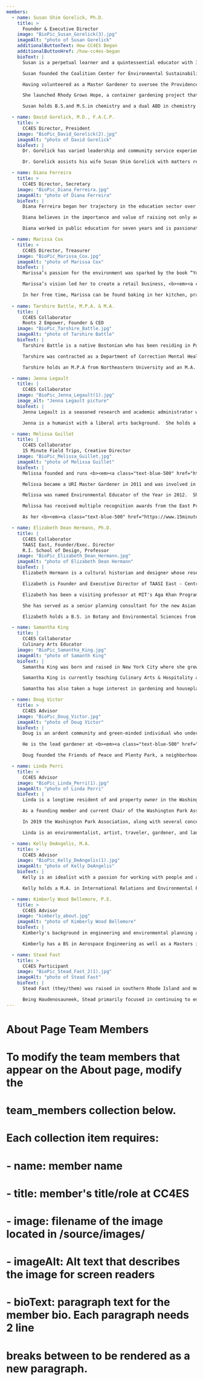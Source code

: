 ```yaml
---
members:
  - name: Susan Shim Gorelick, Ph.D.
    title: >
      Founder & Executive Director
    image: "BioPic_Susan_Gorelick(3).jpg"
    imageAlt: "photo of Susan Gorelick"
    additionalButtonText: How CC4ES Began
    additionalButtonHref: /how-cc4es-began
    bioText: |
      Susan is a perpetual learner and a quintessential educator with 30 plus years of teaching, mostly in universities. Her pursuit in interdisciplinary teaching in a diverse range ofdemographics started with her life-defining experiences as a 15 year-old Korean immigrant in Flatbush, Brooklyn, New York.  This gave rise, in her adult life, to a specific focus on frontline communities and a passion for, and commitment to building a community-narrated and empowered sustainable and regenerative society that champions environmental, economic and social justice and equity. 

      Susan founded the Coalition Center for Environmental Sustainability/CC4ES, based on the core tenets from her consistent practice as a perpetual learner: a holistic approach, internal motivation, and building a network environment for lifelong learning. CC4ES was founded to serve as an interface bridging information and resource gaps between policy makers and communities in need. Through both her teaching and her community-based work, Susan works to develop strong engagement between academia and surrounding communities through process of outreach education, and spearheading opportunities for universities to collaborate with policy makers and businesses in supporting community-focused economic development. 

      Having volunteered as a Master Gardener to oversee the Providence schools under the URI Cooperative Extension School Garden Initiative program, Susan created the Hope Gardeners, a comprehensive gardeners network platform to complement its mission and to expand its outreach to community gardeners and college campus gardeners. Hope Gardeners provides an integral collaboration forum necessary for all CC4ES programs.

      She launched Rhody Grows Hope, a container gardening project that uses growing one's own food as a grassroots community mobilizer for food security, sovereignty and justice. Rhody Grows Hope project encompasses various CC4ES projects whose common thread is gardening: Museum of Silenced Histories & Gardens of Regeneration, Youths for Urban Sustainability program for Rhody Greeneers, and CC4ES Direct all through Hope Gardeners network platform. They reflect Susan's belief food justice is a gateway to environmental, social and economic justice, and resonate with her commitment to and passion for cultivating communities that honor and value justice and equity. 

      Susan holds B.S.and M.S.in chemistry and a dual ABD in chemistry and education system designs with focus on innercity communities and their schools, and a Ph.D. in environmental and natural resource economics.

  - name: David Gorelick, M.D., F.A.C.P.
    title: >
      CC4ES Director, President
    image: "BioPic_David_Gorelick(2).jpg"
    imageAlt: "photo of David Gorelick"
    bioText: |
      Dr. Gorelick has varied leadership and community service experience. He is a US Navy Veteran who was in charge of all medical services onboard the warship USS Tripoli during Operation Desert Storm. He is a Board Certified Internal Medicine Physician and a Fellow of the American College of Physicians. He has served the Newport, R.I. community as a primary care physician for over 30 years. He was instrumental in the implementation, customization and training for his group's use of electronic medical record systems. Under his leadership, Dr. Gorelick's group piloted a project in the mid 2000's to create the Patient Centered Medical Home,an efficient team-based system of care that became the model for other medical practices in the region. Dr. Gorelick worked with various organizations to successfully integrate health information technology throughout Rhode Island. He worked as an advisor to the R.I. Quality Institute to help develop the R.I. Health Information Exchange, CurrentCare. He was appointed by the Governor and chaired the first R.I. Health Information Exchange Advisory Commission. As a member of the Lifespan Board of Directors in the early 2010's, he helped transition the then primarily hospital-based organization into a regional integrated health care system.

      Dr. Gorelick assists his wife Susan Shim Gorelick with matters related to CC4ES. He designed and constructed four gardens at their home. He plays the trumpet and piano and enjoys hiking and traveling with Susan.

  - name: Diana Ferreira
    title: >
      CC4ES Director, Secretary
    image: "BioPic_Diana_Ferreira.jpg"
    imageAlt: "photo of Diana Ferreira"
    bioText: |
      Diana Ferreira began her trajectory in the education sector over 7 years ago after being in the costume jewelry industry for almost 20 years. She is a daughter, partner, mother and grandmother to some of the most amazing human beings on this planet, immigrating to Rhode Island at a young age from Colombia, South America.

      Diana believes in the importance and value of raising not only academically bright, but also kind, respectful, socially conscious and responsible children in this world. She considers herself a fierce advocate for those that may be faced with the English language as a barrier, or just lack of knowledge to help themselves or their families succeed and have as many choices and opportunities the world has to offer. She sees the need for more people to work towards a goal where everyone has equitable opportunities to reach their highest potential and become contributing members of our communities and beyond. Which is why working in education is a pathway to reach many that need it most in the hopes of making an impact on their lives.

      Diana worked in public education for seven years and is passionate about helping bridge the language barrier for Spanish-speaking Rhode Islanders and beyond to promote knowledge, information, and education in various topics and on various levels to promote informed decisions and more active participation, leading to positive change for underserved minority populations.  Joining the Coalition Center for Environmental Sustainability was an easy decision because CC4ES brings a wealth of knowledge and education that can only further catapult the impact she is trying to make in her community.

  - name: Marissa Cox
    title: >
      CC4ES Director, Treasurer
    image: "BioPic_Marissa_Cox.jpg"
    imageAlt: "photo of Marissa Cox"
    bioText: |
      Marissa’s passion for the environment was sparked by the book “You Are Here”, bringing an awareness of the impact of human activity on the environment. This book also introduced her to the problem known as “the great pacific garbage patch”. Marissa’s love of the ocean and interest to join the efforts to protect the oceans, led her to volunteer with Surfrider Foundation. She served on Surfriders’ Executive Board in the Rhode Island and Los Angeles chapters for many years.

      Marissa’s vision led her to create a retail business, <b><em><a class="text-blue-500" href="https://www.thekindshopri.com/">The Kind Shop</a></em></b>, with a mission of helping to preserve our beautiful planet. <b><em><a class="text-blue-500" href="https://www.thekindshopri.com/">The Kind Shop</a></em></b> provides access to plastic-free, natural and sustainable products while educating and inspiring the local community. One of the goals of the organization is to create a community and offer educational, creative workshops and classes.

      In her free time, Marissa can be found baking in her kitchen, practicing yoga, or exploring local beaches and forests with her daughter, Valencia.
 
  - name: Tarshire Battle, M.P.A. & M.A.
    title: |
      CC4ES Collaborator
      Roots 2 Empower, Founder & CEO
    image: "BioPic_Tarshire_Battle.jpg"
    imageAlt: "photo of Tarshire Battle"
    bioText: |
      Tarshire Battle is a native Bostonian who has been residing in Pawtucket, RI for many years. Tarshire is a self-taught artist and has been using art as a vehicle to help heal those who have experienced trauma -- the homeless, battered women, youths, and returning veterans. While working at the New England Center for Homeless Veterans, she developed an art drop-in center. This led to a collaboration with Boston’s Museum of Fine Arts to create guided tours of traumatized female veterans, and two annual art shows featuring talented homeless artists. Tarshire champions her causes aligning with various nonprofit organizations that address pressing social challenges, including homelessness, mental health, and addiction.

      Tarshire was contracted as a Department of Correction Mental Health Discharge Planner for five years, assisting individuals re-integrate into the community. This work inspired her to found her own non-profit organization, <b><em><a class="text-blue-500" href="https://roots2empower.org">Roots2Empower</a></em></b>. Formerly known as Restoration Urban Farm of New England, <b><em><a class="text-blue-500" href="https://roots2empower.org">Roots2Empower</a></em></b> is a social enterprise that provides entrepreneurship and agriculture training for formerly incarcerated and at-risk young adults, working to break the cycle of recidivism and school-to-prison pipeline.   

      Tarshire holds an M.P.A from Northeastern University and an M.A. in Mental Health Counseling from Boston University School of Medicine. She is a visual artist, community activist herbalist, and Master Gardener.

  - name: Jenna Legault
    title: |
      CC4ES Collaborator
    image: "BioPic_Jenna_Legault(1).jpg"
    image_alt: "Jenna Legault picture"
    bioText: |
      Jenna Legault is a seasoned research and academic administrator with particular skill in strategic/operational planning, stakeholder and audience engagement, program and organizational development.  Since 2007, she has been responsible for the management of Brown’s interdisciplinary public humanities program where she worked with external partners to design student practicum experiences and produce large-scale exhibits, oral history installations, public art programming, and humanities conferences.  She served as the Research Program Manager for Brown’s Evidence-based Practice Center, one of 13 such Centers designated by the Agency for Healthcare Research and Quality. She contributed to the administrative leadership for the nascent phases of Brown's portfolio of executive masters programs and the redevelopment of the Annenberg Institute for School Reform.  Currently, she supports research development infrastructure and productivity at Harvard University and consults with non-profits and individual artists on grant writing and project management.

      Jenna is a humanist with a liberal arts background.  She holds a B.A. from Tulane University and an M.A. from Carleton University.

  - name: Melissa Guillet
    title: |
      CC4ES Collaborator
      15 Minute Field Trips, Creative Director
    image: "BioPic_Melissa_Guillet.jpg"
    imageAlt: "photo of Melissa Guillet"
    bioText: |
      Melissa founded and runs <b><em><a class="text-blue-500" href="https://www.15minutefieldtrips.org">15 Minute Field Trips</a></em></b>, a 501(c)3 that helps youth advocate for the environment through art, outdoor activities, and community action.  

      Melissa became a URI Master Gardener in 2011 and was involved in the pilot Eco-Exploration Camp.  She was also in Audubon Society of RI's pilot Schoolyard Science for an Urban Eco-System. 

      Melissa was named Environmental Educator of the Year in 2012.  She continues to give lectures on environmental practices: speaking at the Rhode Island Environmental Education Association's annual meeting on STEM to STEAM enactment; presenting and workshopping "Art & Design to Engage Kids in STEM Subjects" at the New England Association of Technology Teachers 2014 conference; and presenting on how to start and maintain a school garden at the 2015 "School Gardens 101" conference at Rhode Island College. 

      Melissa has received multiple recognition awards from the East Providence School Department.  She has developed her programming over years working with elementary students and started an Eco-Warrior program to encourage environmental leadership at home. 

      As her <b><em><a class="text-blue-500" href="https://www.15minutefieldtrips.org">15 Minute Field Trips</a></em></b> resonates the gardening and citizen scientist components of CC4ES Connect, Melissa oversees and coordinates those components as CC4ES Team.

  - name: Elizabeth Dean Hermann, Ph.D.
    title: |
      CC4ES Collaborator
      TAASI East, Founder/Exec. Director
      R.I. School of Design, Professor
    image: "BioPic_Elizabeth_Dean_Hermann.jpg"
    imageAlt: "photo of Elizabeth Dean Hermann"
    bioText: |
      Elizabeth Hermann is a cultural historian and designer whose research and teaching focus on socioecological frameworks for understanding the history and design of human settlements and place-making; cultural identity and land-based forms of resistance and struggle among marginalized communities; environmental and social resiliency; and issues of climate-change related displacement, disaster capitalism, and social and environmental justice. 

      Elizabeth is Founder and Executive Director of TAASI East - Centre for Transformative Arts, Advocacy and Social Impact (Providence, RI and Batticaloa, Sri Lanka) - an independent non-profit applied research lab working with partners in South Asia to develop and implement multi-disciplinary and multi-scalar social, physical and economic strategies for under-resourced, post-conflict and post-disaster communities. The work covers the arenas of community-led development; human capacity building; livelihoods; women's empowerment; education and institution building, the built environment and sustainable practices. TAASI East has worked in Bangladesh, India, and, for the last decade, in the post-conflict regions of Sri Lanka.  

      Elizabeth has been a visiting professor at MIT's Aga Khan Program; Brown University's Watson Institute for International Studies; Harvard University's Graduate School of Design; University of Minnesota; and at Washington University St. Louis. She is a professor of Urbanism and Landscape at RISD.

      She has served as a senior planning consultant for the new Asian University for Women founded in Chittagong, Bangladesh.  She has been Social Innovator-in­Residence and a visiting scholar in Babson College's Social Innovation Lab and Entrepreneurship Program; a SPURS Fellow in Urban Studies and Planning at MIT; a senior Fulbright Fellow in Sri Lanka; a Fellow of the American Academy in Rome; and is a Professional Fellow in Economic Empowerment with the US State Department. 

      Elizabeth holds a B.S. in Botany and Environmental Sciences from the University of Vermont; a Master of Landscape Architecture from Cornell; and a Ph.D in Islamic Architectural and Urban History (with a focus on urban and societal responses to pandemic disease, environmental change and urbanization trands) at Harvard.

  - name: Samantha King
    title: |
      CC4ES Collaborator
      Culinary Arts Educator
    image: "BioPic_Samantha_King.jpg"
    imageAlt: "photo of Samanth King"
    bioText: |
      Samantha King was born and raised in New York City where she grew up in a household of 6. Although her family struggled, her mother always found a way to put a healthy meal at the table for her children. Samantha found a love for cooking and education when she moved to Rhode Island. She attended Johnson & Wales University where she obtained her Master's degree in Culinary Education. She pursued her love for teaching when she began working as the founding Culinary Arts Teacher at a middle school in Providence.

      Samantha King is currently teaching Culinary Arts & Hospitality and Tourism Management at the high school level. During her time, she has used her experience, upbringing and education to educate her students about the injustices of our food system and how one can live better through the foods we eat. 

      Samantha has also taken a huge interest in gardening and houseplants. In her free time, she cares for her 80+ plants and makes social media content surrounding them. Because of this blend of love for food and gardening, she has made connections with those with similar interests. She has been working with Dr. Susan Gorelick and Tarshire Battle in their Roots2EmpowerY4US gardening program where her Culinary Arts students get the opportunity to learn about food justice, experience urban gardening and indulge in the foods they grow. 

  - name: Doug Victor
    title: >
      CC4ES Advisor
    image: "BioPic_Doug_Victor.jpg"
    imageAlt: "photo of Doug Victor"
    bioText: |
      Doug is an ardent community and green-minded individual who understands what makes neighborhoods livable. With an active history in the Elmwood neighborhood since his move to Providence in 1986, he became a founding member of the Elmwood Neighborhood Association and advisor to both the Elmwood Avenue Business and Community Association and City Walk. Doug also chairs the Elmwood and South Providence Neighborhood Watch and sits on both the Providence Police Advisory Board and the Executive Council for AARP Rhode Island.

      He is the lead gardener at <b><em><a class="text-blue-500" href="https://www.gardenconservancy.org/open-days/garden-directory/peace-and-plenty-community-garden">Peace and Plenty Community Garden</a></em></b>, a 46 plot garden that engenders community engagement and is building out a food corridor complete with a free stand so that neighbors can share the garden’s bounty.

      Doug founded the Friends of Peace and Plenty Park, a neighborhood park he helped to create in 2008 and he has coordinated the planting of over 400 street trees in both Elmwood and the West End neighborhoods.

  - name: Linda Perri
    title: >
      CC4ES Advisor
    image: "BioPic_Linda_Perri(1).jpg"
    imageAlt: "photo of Linda Perri"
    bioText: |
      Linda is a longtime resident of and property owner in the Washington Park neighborhood in South Providence. Over the past several years, her personal commitment to the residents, environment, neighborhood and city has enabled Linda to bring together organizations and individuals across business, civic, and political groups to improve the quality of life in South Providence.  

      As a founding member and current Chair of the Washington Park Association since 2015, Linda created the Washington Park Crime Watch. She is also a founding member of the Port of Providence Working Group; a member of Providence Neighborhood Tree Planting, and the Providence Coalition of Neighborhood Associations. 

      In 2019 the Washington Park Association, along with several concerned citizens, mobilized to voice concerns against the addition of a toxic Waste Transfer Station in their Allens Avenue district with success.  Working along with City Council, this effort resulted in a change to the zoning laws.  Linda actively works to engage the community to create green spaces, accomplished the planting of over 100 trees on city streets over a period of 6 years, works to ensure water access for such green endeavors, and facilitates solar energy initiatives in the frontline community of South Providence.

      Linda is an environmentalist, artist, traveler, gardener, and landscaper.

  - name: Kelly DeAngelis, M.A.
    title: >
      CC4ES Advisor
    image: "BioPic_Kelly_DeAngelis(1).jpg"
    imageAlt: "photo of Kelly DeAngelis"
    bioText: |
      Kelly is an idealist with a passion for working with people and a love of the environment.  After years working in the energy industry in Boston, she now works on Sustainability and Student Engagement for Sodexo and the Providence Schools’ Child Nutrition Program.  She has a vision of engaging students in community sustainability through efforts in schools and school gardens. She is active in the district’s Farm to School efforts, reporting on local purchasing and contributing to school gardens. Kelly’s interest in permaculture has led her to experiment with native plants, rain gardens, and food forest design in her own garden, which she hopes to bring to schools as well. In early 2020, she brought indoor garden racks to three Providence middle schools from Sodexo and experienced planting and harvesting herbs and lettuces with the students. Now, she is planning to work with youth to build a school garden at Hope High School in partnership with the Comprehensive Community Action Program’s Real Skills for Youth Summer Employment Program.

      Kelly holds a M.A. in International Relations and Environmental Policy from Boston University and B.A. from the University of Rhode Island. She enjoys taking time to appreciate the beauty in life: spending time outside with her daughter and family, gardening, cooking, and eating.

  - name: Kimberly Wood Bellemore, P.E.
    title: >
      CC4ES Advisor
    image: "kimberly_about.jpg"
    imageAlt: "photo of Kimberly Wood Bellemore"
    bioText: |
      Kimberly's background in engineering and environmental planning and her work in her consulting firm, KB Consulting, underpin the renewable and clean energy technology sectors for CC4ES.  Kimberly has been advocating for sustainable practices through her various community volunteer efforts and personal commitments. Her systems thinking complements the vision and mission of CC4ES. Her technological expertise is instrumental in bringing the interdependent community components into collaboration. Kimberly oversess CC4ES Mapping Program.

      Kimberly has a BS in Aerospace Engineering as well as a Masters in Urban and Environmental Planning. She has over 25 years of program and project management experience in the ocean construction field and has served on the boards of Habitat for Humanity/Greenhome and Surfrider Foundation RI.

  - name: Stead Fast
    title: >
      CC4ES Participant
    image: "BioPic_Stead_Fast_2(1).jpg"
    imageAlt: "photo of Stead Fast"
    bioText: |
      Stead Fast (they/them) was raised in southern Rhode Island and moved to the Providence area. In high school they explored acting and performance, horticulture, and also interned at the Tomaguag museum. After graduating in 2020 they briefly attended school in NC but decided to head back to RI to pursue a career in museum studies and gain thier first degree. They then studied at College Unbound and continued to volunteer at Tomaguag. 

      Being Haudenosauneek, Stead primarily focused in continuing to engage with the Indigenous community and assist artists and other entrepreneurs to create platforms for their businesses.
---
```


#

# About Page Team Members

#

# To modify the team members that appear on the About page, modify the

# team_members collection below.

#

# Each collection item requires:

# - name: member name

# - title: member's title/role at CC4ES

# - image: filename of the image located in /source/images/

# - imageAlt: Alt text that describes the image for screen readers

# - bioText: paragraph text for the member bio. Each paragraph needs 2 line

# breaks between to be rendered as a new paragraph.
